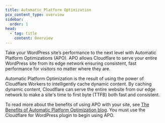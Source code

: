 ```yaml
---
title: Automatic Platform Optimization
pcx_content_type: overview
sidebar:
  order: 1
head:
  - tag: title
    content: Overview
---
```


Take your WordPress site’s performance to the next level with Automatic Platform Optimizations (APO). APO allows Cloudflare to serve your entire WordPress site from its edge network ensuring consistent, fast performance for visitors no matter where they are.

Automatic Platform Optimization is the result of using the power of Cloudflare Workers to intelligently cache dynamic content. By caching dynamic content, Cloudflare can serve the entire website from our edge network to make a site's time to first byte (TTFB) both fast and consistent.

To read more about the benefits of using APO with your site, see [The Benefits of Automatic Platform Optimization blog](https://blog.cloudflare.com/automatic-platform-optimizations-starting-with-wordpress/#the-benefits-of-automatic-platform-optimization). You must use the Cloudflare for WordPress plugin to begin using APO.
